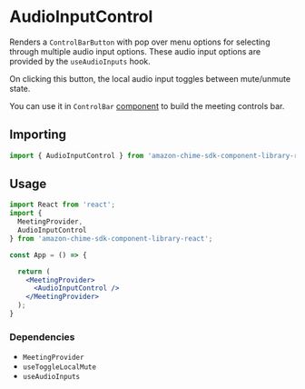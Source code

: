 <Meta title="SDK Components/MeetingControls/AudioInputControl" />

# AudioInputControl
Renders a `ControlBarButton` with pop over menu options for selecting through multiple audio input options.
These audio input options are provided by the `useAudioInputs` hook. 

On clicking this button, the local audio input toggles between mute/unmute state.

You can use it in `ControlBar` [component](/?path=/docs/ui-components-controlbar--control-bar) to build the meeting controls bar.

## Importing
```javascript
import { AudioInputControl } from 'amazon-chime-sdk-component-library-react';
```

## Usage

```jsx
import React from 'react';
import { 
  MeetingProvider,
  AudioInputControl
} from 'amazon-chime-sdk-component-library-react';

const App = () => {

  return (
    <MeetingProvider>
      <AudioInputControl />
    </MeetingProvider>
  );
}

```

### Dependencies

- `MeetingProvider`
- `useToggleLocalMute`
- `useAudioInputs`
